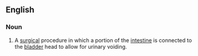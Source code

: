 ==English==

===Noun===
{{en-noun|head=[[augmentation]] [[cystoplasty]]|augmentation cystoplasties}}

# {{lb|en|medicine}} A [[surgical]] procedure in which a portion of the [[intestine]] is connected to the [[bladder]] head to allow for urinary voiding.